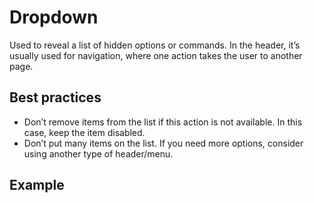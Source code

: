 
# Dropdown

Used to reveal a list of hidden options or commands. In the header, it’s usually used for navigation, where one action takes the user to another page.

## Best practices

- Don’t remove items from the list if this action is not available. In this case, keep the item disabled.
- Don’t put many items on the list. If you need more options, consider using another type of header/menu.

## Example

<Demo src='pages/components/dropdown/DropdownExample' />
